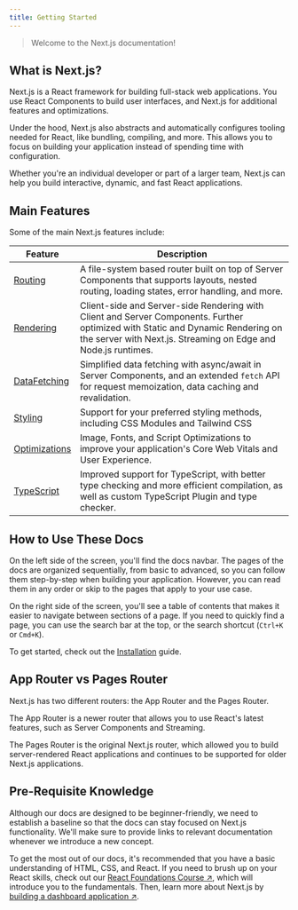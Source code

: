 ```yaml
---
title: Getting Started
---
```


> Welcome to the Next.js documentation!

## What is Next.js?

Next.js is a React framework for building full-stack web applications.
You use React Components to build user interfaces,
and Next.js for additional features and optimizations.

Under the hood,
Next.js also abstracts and automatically configures tooling needed for React,
like bundling, compiling, and more.
This allows you to focus on building your application
instead of spending time with configuration.

Whether you're an individual developer or part of a larger team,
Next.js can help you build interactive, dynamic, and fast React applications.

## Main Features

Some of the main Next.js features include:

| Feature             | Description                                                                                                                                                                                      |
| ------------------- | ------------------------------------------------------------------------------------------------------------------------------------------------------------------------------------------------ |
| [Routing](/#)       | A file-system based router built on top of Server Components that supports layouts, nested routing, loading states, error handling, and more.                                                    |
| [Rendering](/#)     | Client-side and Server-side Rendering with Client and Server Components. Further optimized with Static and Dynamic Rendering on the server with Next.js. Streaming on Edge and Node.js runtimes. |
| [DataFetching](/#)  | Simplified data fetching with async/await in Server Components, and an extended `fetch` API for request memoization, data caching and revalidation.                                              |
| [Styling](/#)       | Support for your preferred styling methods, including CSS Modules and Tailwind CSS                                                                                                               |
| [Optimizations](/#) | Image, Fonts, and Script Optimizations to improve your application's Core Web Vitals and User Experience.                                                                                        |
| [TypeScript](/#)    | Improved support for TypeScript, with better type checking and more efficient compilation, as well as custom TypeScript Plugin and type checker.                                                 |

## How to Use These Docs

On the left side of the screen, you'll find the docs navbar.
The pages of the docs are organized sequentially, from basic to advanced,
so you can follow them step-by-step when building your application.
However, you can read them in any order
or skip to the pages that apply to your use case.

On the right side of the screen, you'll see a table of contents
that makes it easier to navigate between sections of a page.
If you need to quickly find a page, you can use the search bar at the top,
or the search shortcut (`Ctrl+K` or `Cmd+K`).

To get started, check out the [Installation](/next-page/getting-started/installation) guide.

## App Router vs Pages Router

Next.js has two different routers:
the App Router and the Pages Router.

The App Router is a newer router that allows you to use React's latest features,
such as Server Components and Streaming.

The Pages Router is the original Next.js router,
which allowed you to build server-rendered React applications
and continues to be supported for older Next.js applications.

## Pre-Requisite Knowledge

Although our docs are designed to be beginner-friendly,
we need to establish a baseline so that
the docs can stay focused on Next.js functionality.
We'll make sure to provide links to relevant documentation
whenever we introduce a new concept.

To get the most out of our docs,
it's recommended that you have a basic understanding of HTML, CSS, and React.
If you need to brush up on your React skills,
check out our [React Foundations Course ↗],
which will introduce you to the fundamentals.
Then, learn more about Next.js by [building a dashboard application ↗].

[React Foundations Course ↗]: https://nextjs.org/learn/react-foundations
[building a dashboard application ↗]: https://nextjs.org/learn/dashboard-app
